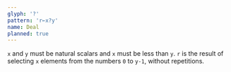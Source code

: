 ```yaml
---
glyph: '?'
pattern: 'r←x?y'
name: Deal
planned: true
---
```


`x` and `y` must be natural scalars and `x` must be less than `y`. `r` is the result of selecting `x` elements from the numbers `0` to `y-1`, without repetitions.